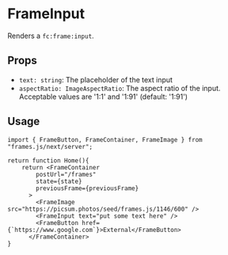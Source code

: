 # FrameInput

Renders a `fc:frame:input`.

## Props

- `text: string`: The placeholder of the text input
- `aspectRatio: ImageAspectRatio`: The aspect ratio of the input. Acceptable values are '1:1' and '1:91' (default: '1:91')

## Usage


```tsx [./app/page.tsx]
import { FrameButton, FrameContainer, FrameImage } from "frames.js/next/server";

return function Home(){
    return <FrameContainer
        postUrl="/frames"
        state={state}
        previousFrame={previousFrame}
      >
        <FrameImage src="https://picsum.photos/seed/frames.js/1146/600" />
        <FrameInput text="put some text here" />
        <FrameButton href={`https://www.google.com`}>External</FrameButton>
      </FrameContainer>
}
```